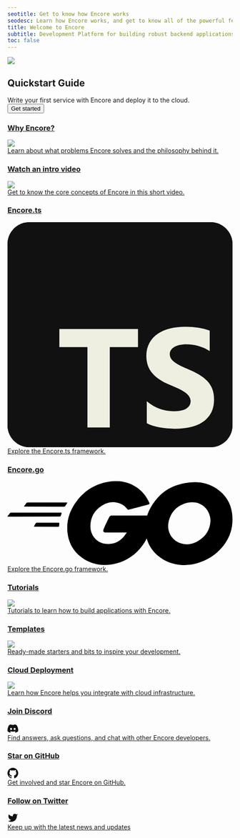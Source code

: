 ```yaml
---
seotitle: Get to know how Encore works
seodesc: Learn how Encore works, and get to know all of the powerful features that help you build cloud backend applications easier that ever before.
title: Welcome to Encore
subtitle: Development Platform for building robust backend applications and distributed systems
toc: false
---
```

<div className="min-h-72 bg-blue p-8 relative overflow-hidden not-prose">
    <img className="absolute left-[55%] -mt-8 top-0 right-0 bottom-0 noshadow" src="/assets/img/dithered-clouds.png" />
    <div className="w-[75%] lg:w-[60%]">
        <h2 className="text-white lead-medium">Quickstart Guide</h2>
        <div className="body-small text-white mt-2">
            Write your first service with Encore and deploy it to the cloud.
        </div>
        <a href="/docs/quick-start">
            <Button className="mt-4" kind="primary" section="black">Get started</Button>
        </a>
    </div>
</div>

<div className="mt-6 grid grid-cols-2 gap-6 mobile:grid-cols-1 not-prose">
    <a className="block group relative no-brandient" href="/docs/introduction">
        <div className="absolute inset-0 bg-black dark:bg-white -z-10" />
        <div
            className="min-h-full border border-black dark:border-white p-8 mobile:p-4 bg-white dark:bg-black transition-transform duration-100 ease-in-out group-active:-translate-x-2 group-active:-translate-y-2 group-hover:-translate-x-2 group-hover:-translate-y-2 relative">
            <div className="flex items-center justify-between">
                <h3 className="body-small">Why Encore?</h3>
                <img className="-mt-2 h-16 w-16 p-3 noshadow" src="/assets/icons/features/higher.png" />
            </div>
            <div className="mt-2">
                Learn about what problems Encore solves and the philosophy behind it.
            </div>
        </div>
    </a>
    <a className="block group relative no-brandient" target="_blank" href="https://youtu.be/vvqTGfoXVsw?si=15AscTe8Qkko63M8">
        <div className="absolute inset-0 bg-black dark:bg-white -z-10" />
        <div
            className="min-h-full border border-black dark:border-white p-8 mobile:p-4 bg-white dark:bg-black transition-transform duration-100 ease-in-out group-active:-translate-x-2 group-active:-translate-y-2 group-hover:-translate-x-2 group-hover:-translate-y-2">
            <div className="flex items-center justify-between">
                <h3 className="body-small">Watch an intro video</h3>
                <img className="-mt-2 h-16 w-16 noshadow" src="/assets/icons/features/preview-envs.png" />
            </div>
            <div className="mt-2">
                Get to know the core concepts of Encore in this short video.
            </div>
        </div>
    </a>
    <a className="block group relative no-brandient" href="/docs/ts">
        <div className="absolute inset-0 bg-black dark:bg-white -z-10" />
        <div
            className="min-h-full border border-black dark:border-white p-8 mobile:p-4 bg-white dark:bg-black transition-transform duration-100 ease-in-out group-active:-translate-x-2 group-active:-translate-y-2 group-hover:-translate-x-2 group-hover:-translate-y-2">
            <div className="flex items-center justify-between">
                <h3 className="body-small">Encore.ts</h3>
                <div className="inline-flex w-16 h-16 items-center justify-center">
                    <svg viewBox="0 0 15 15" fill="none" className="w-8 -mt-2">
                        <g clipPath="url(#typescript-logo-clip)">
                        <path
                            fill="#111111"
                            d="M13.535 0H1.465C.655 0 0 .656 0 1.465v12.07C0 14.345.656 15 1.465 15h12.07c.81 0 1.465-.656 1.465-1.465V1.465C15 .655 14.344 0 13.535 0Z"
                        />
                        <path
                            fill="#111111"
                            d="M13.535 0H1.465C.655 0 0 .656 0 1.465v12.07C0 14.345.656 15 1.465 15h12.07c.81 0 1.465-.656 1.465-1.465V1.465C15 .655 14.344 0 13.535 0Z"
                        />
                        <path
                            fill="#eeeee1"
                            fillRule="evenodd"
                            d="M9.285 11.936v1.467c.239.122.52.214.846.275.326.061.669.091 1.03.091.351 0 .685-.033 1.002-.1.316-.068.593-.178.832-.333.238-.154.427-.356.566-.605.139-.249.209-.556.209-.923 0-.266-.04-.499-.12-.699-.08-.2-.194-.378-.344-.534a2.512 2.512 0 0 0-.538-.42 5.764 5.764 0 0 0-.709-.35 8.899 8.899 0 0 1-.518-.231 2.63 2.63 0 0 1-.39-.23 1 1 0 0 1-.247-.247.52.52 0 0 1-.087-.296c0-.1.026-.191.078-.272a.673.673 0 0 1 .22-.209c.095-.058.21-.103.348-.135.138-.032.29-.048.459-.048a2.91 2.91 0 0 1 .798.112c.137.038.27.086.4.144.13.058.25.126.36.202v-1.37a3.582 3.582 0 0 0-.73-.19 5.96 5.96 0 0 0-.91-.062c-.35 0-.68.037-.991.112a2.52 2.52 0 0 0-.823.35 1.752 1.752 0 0 0-.562.608 1.78 1.78 0 0 0-.206.882c0 .437.126.81.378 1.118.252.309.635.57 1.149.784.201.083.39.164.564.243.174.08.324.162.451.248.127.085.227.178.3.28a.57.57 0 0 1 .042.606.61.61 0 0 1-.209.211c-.093.06-.21.106-.348.14-.14.034-.302.05-.489.05a2.82 2.82 0 0 1-1.811-.67ZM6.82 8.323H8.7V7.119H3.457v1.204h1.872v5.359h1.49v-5.36Z"
                            clipRule="evenodd"
                        />
                        </g>
                        <defs>
                        <clipPath id="typescript-logo-clip">
                            <path fill="#eeeee1" d="M0 0h15v15H0z" />
                        </clipPath>
                        </defs>
                    </svg>
                </div>
            </div>
            <div className="mt-2">
                Explore the Encore.ts framework.
            </div>
        </div>
    </a>
    <a className="block group relative no-brandient" href="/docs/go">
        <div className="absolute inset-0 bg-black dark:bg-white -z-10" />
        <div
            className="min-h-full border border-black dark:border-white p-8 mobile:p-4 bg-white dark:bg-black transition-transform duration-100 ease-in-out group-active:-translate-x-2 group-active:-translate-y-2 group-hover:-translate-x-2 group-hover:-translate-y-2">
            <div className="flex items-center justify-between">
                <h3 className="body-small">Encore.go</h3>
                <div className="inline-flex w-16 h-16 items-center justify-left">
                    <svg viewBox="0 0 205.4 76.7" class="w-16 -mt-2">
                        <path
                            d="M15.5 23.2c-.4 0-.5-.2-.3-.5l2.1-2.7c.2-.3.7-.5 1.1-.5h35.7c.4 0 .5.3.3.6l-1.7 2.6c-.2.3-.7.6-1 .6l-36.2-.1zM.4 32.4c-.4 0-.5-.2-.3-.5l2.1-2.7c.2-.3.7-.5 1.1-.5h45.6c.4 0 .6.3.5.6l-.8 2.4c-.1.4-.5.6-.9.6l-47.3.1zM24.6 41.6c-.4 0-.5-.3-.3-.6l1.4-2.5c.2-.3.6-.6 1-.6h20c.4 0 .6.3.6.7l-.2 2.4c0 .4-.4.7-.7.7l-21.8-.1z"
                            class="st0"></path>
                        <g id="CXHf1q_3_">
                            <path
                                d="M128.4 21.4c-6.3 1.6-10.6 2.8-16.8 4.4-1.5.4-1.6.5-2.9-1-1.5-1.7-2.6-2.8-4.7-3.8-6.3-3.1-12.4-2.2-18.1 1.5-6.8 4.4-10.3 10.9-10.2 19 .1 8 5.6 14.6 13.5 15.7 6.8.9 12.5-1.5 17-6.6.9-1.1 1.7-2.3 2.7-3.7H89.6c-2.1 0-2.6-1.3-1.9-3 1.3-3.1 3.7-8.3 5.1-10.9.3-.6 1-1.6 2.5-1.6h36.4c-.2 2.7-.2 5.4-.6 8.1-1.1 7.2-3.8 13.8-8.2 19.6-7.2 9.5-16.6 15.4-28.5 17-9.8 1.3-18.9-.6-26.9-6.6-7.4-5.6-11.6-13-12.7-22.2-1.3-10.9 1.9-20.7 8.5-29.3C70.4 8.7 79.8 2.8 91.3.7c9.4-1.7 18.4-.6 26.5 4.9 5.3 3.5 9.1 8.3 11.6 14.1.6.9.2 1.4-1 1.7z"
                                class="st0"></path>
                            <path
                                d="M161.5 76.7c-9.1-.2-17.4-2.8-24.4-8.8-5.9-5.1-9.6-11.6-10.8-19.3-1.8-11.3 1.3-21.3 8.1-30.2 7.3-9.6 16.1-14.6 28-16.7 10.2-1.8 19.8-.8 28.5 5.1 7.9 5.4 12.8 12.7 14.1 22.3 1.7 13.5-2.2 24.5-11.5 33.9-6.6 6.7-14.7 10.9-24 12.8-2.7.5-5.4.6-8 .9zm23.8-40.4c-.1-1.3-.1-2.3-.3-3.3-1.8-9.9-10.9-15.5-20.4-13.3-9.3 2.1-15.3 8-17.5 17.4-1.8 7.8 2 15.7 9.2 18.9 5.5 2.4 11 2.1 16.3-.6 7.9-4.1 12.2-10.5 12.7-19.1z">
                            </path>
                        </g>
                    </svg>
                </div>
            </div>
            <div className="mt-2">
                Explore the Encore.go framework.
            </div>
        </div>
    </a>
    <a className="block group relative no-brandient" href="/docs/tutorials">
        <div className="absolute inset-0 bg-black dark:bg-white -z-10" />
        <div
            className="min-h-full border border-black dark:border-white p-8 mobile:p-4 bg-white dark:bg-black transition-transform duration-100 ease-in-out group-active:-translate-x-2 group-active:-translate-y-2 group-hover:-translate-x-2 group-hover:-translate-y-2">
            <div className="flex items-center justify-between">
                <h3 className="body-small">Tutorials</h3>
                <img className="-mt-2 h-16 w-16 noshadow" src="/assets/icons/features/tracing.png" />
            </div>
            <div className="mt-2">
                Tutorials to learn how to build applications with Encore.
            </div>
        </div>
    </a>
    <a className="block group relative no-brandient" href="/templates">
        <div className="absolute inset-0 bg-black dark:bg-white -z-10" />
        <div
            className="min-h-full border border-black dark:border-white p-8 mobile:p-4 bg-white dark:bg-black transition-transform duration-100 ease-in-out group-active:-translate-x-2 group-active:-translate-y-2 group-hover:-translate-x-2 group-hover:-translate-y-2">
            <div className="flex items-center justify-between">
                <h3 className="body-small">Templates</h3>
                <img className="-mt-2 h-16 w-16 noshadow" src="/assets/icons/features/flow.png" />
            </div>
            <div className="mt-2">
                Ready-made starters and bits to inspire your development.
            </div>
        </div>
    </a>
    <a className="block group relative no-brandient" href="/docs/deploy/infra">
        <div className="absolute inset-0 bg-black dark:bg-white -z-10" />
        <div
            className="min-h-full border border-black dark:border-white p-8 mobile:p-4 bg-white dark:bg-black transition-transform duration-100 ease-in-out group-active:-translate-x-2 group-active:-translate-y-2 group-hover:-translate-x-2 group-hover:-translate-y-2">
            <div className="flex items-center justify-between">
                <h3 className="body-small">Cloud Deployment</h3>
                <img className="-mt-2 h-16 w-16 noshadow" src="/assets/icons/features/serverless.png" />
            </div>
            <div className="mt-2">
                Learn how Encore helps you integrate with cloud infrastructure.
            </div>
        </div>
    </a>
    <a className="block group relative no-brandient" href="/discord">
        <div className="absolute inset-0 bg-black dark:bg-white -z-10" />
        <div
            className="min-h-full border border-black dark:border-white p-8 mobile:p-4 bg-white dark:bg-black transition-transform duration-100 ease-in-out group-active:-translate-x-2 group-active:-translate-y-2 group-hover:-translate-x-2 group-hover:-translate-y-2">
            <div className="flex items-center justify-between">
                <h3 className="body-small">Join Discord</h3>
                <div className="inline-flex w-16 h-16 items-center justify-center">
                    <svg xmlns="http://www.w3.org/2000/svg" width="24" height="24" viewBox="0 -28.5 256 256">
                        <path fill="#111111"
                            d="M216.856339,16.5966031 C200.285002,8.84328665 182.566144,3.2084988 164.041564,0 C161.766523,4.11318106 159.108624,9.64549908 157.276099,14.0464379 C137.583995,11.0849896 118.072967,11.0849896 98.7430163,14.0464379 C96.9108417,9.64549908 94.1925838,4.11318106 91.8971895,0 C73.3526068,3.2084988 55.6133949,8.86399117 39.0420583,16.6376612 C5.61752293,67.146514 -3.4433191,116.400813 1.08711069,164.955721 C23.2560196,181.510915 44.7403634,191.567697 65.8621325,198.148576 C71.0772151,190.971126 75.7283628,183.341335 79.7352139,175.300261 C72.104019,172.400575 64.7949724,168.822202 57.8887866,164.667963 C59.7209612,163.310589 61.5131304,161.891452 63.2445898,160.431257 C105.36741,180.133187 151.134928,180.133187 192.754523,160.431257 C194.506336,161.891452 196.298154,163.310589 198.110326,164.667963 C191.183787,168.842556 183.854737,172.420929 176.223542,175.320965 C180.230393,183.341335 184.861538,190.991831 190.096624,198.16893 C211.238746,191.588051 232.743023,181.531619 254.911949,164.955721 C260.227747,108.668201 245.831087,59.8662432 216.856339,16.5966031 Z M85.4738752,135.09489 C72.8290281,135.09489 62.4592217,123.290155 62.4592217,108.914901 C62.4592217,94.5396472 72.607595,82.7145587 85.4738752,82.7145587 C98.3405064,82.7145587 108.709962,94.5189427 108.488529,108.914901 C108.508531,123.290155 98.3405064,135.09489 85.4738752,135.09489 Z M170.525237,135.09489 C157.88039,135.09489 147.510584,123.290155 147.510584,108.914901 C147.510584,94.5396472 157.658606,82.7145587 170.525237,82.7145587 C183.391518,82.7145587 193.761324,94.5189427 193.539891,108.914901 C193.539891,123.290155 183.391518,135.09489 170.525237,135.09489 Z" />
                    </svg>
                </div>
            </div>
            <div className="mt-2">
                Find answers, ask questions, and chat with other Encore developers.
            </div>
        </div>
    </a>
    <a className="block group relative no-brandient" href="https://github.com/encoredev/encore">
        <div className="absolute inset-0 bg-black dark:bg-white -z-10" />
        <div
            className="min-h-full border border-black dark:border-white p-8 mobile:p-4 bg-white dark:bg-black transition-transform duration-100 ease-in-out group-active:-translate-x-2 group-active:-translate-y-2 group-hover:-translate-x-2 group-hover:-translate-y-2">
            <div className="flex items-center justify-between">
                <h3 className="body-small">Star on GitHub</h3>
                <div className="inline-flex w-16 h-16 items-center justify-center">
                    <svg xmlns="http://www.w3.org/2000/svg" width="24" height="24" viewBox="0 0 16 16" fill="#111111"
                        stroke="none">
                        <path fillRule="evenodd"
                            d="M8 0C3.58 0 0 3.58 0 8c0 3.54 2.29 6.53 5.47 7.59.4.07.55-.17.55-.38 0-.19-.01-.82-.01-1.49-2.01.37-2.53-.49-2.69-.94-.09-.23-.48-.94-.82-1.13-.28-.15-.68-.52-.01-.53.63-.01 1.08.58 1.23.82.72 1.21 1.87.87 2.33.66.07-.52.28-.87.51-1.07-1.78-.2-3.64-.89-3.64-3.95 0-.87.31-1.59.82-2.15-.08-.2-.36-1.02.08-2.12 0 0 .67-.21 2.2.82.64-.18 1.32-.27 2-.27.68 0 1.36.09 2 .27 1.53-1.04 2.2-.82 2.2-.82.44 1.1.16 1.92.08 2.12.51.56.82 1.27.82 2.15 0 3.07-1.87 3.75-3.65 3.95.29.25.54.73.54 1.48 0 1.07-.01 1.93-.01 2.2 0 .21.15.46.55.38A8.013 8.013 0 0016 8c0-4.42-3.58-8-8-8z" />
                    </svg>
                </div>
            </div>
            <div className="mt-2">
                Get involved and star Encore on GitHub.
            </div>
        </div>
    </a>
    <a className="block group relative no-brandient" href="https://twitter.com/encoredotdev">
        <div className="absolute inset-0 bg-black dark:bg-white -z-10" />
        <div
            className="min-h-full border border-black dark:border-white p-8 mobile:p-4 bg-white dark:bg-black transition-transform duration-100 ease-in-out group-active:-translate-x-2 group-active:-translate-y-2 group-hover:-translate-x-2 group-hover:-translate-y-2">
            <div className="flex items-center justify-between">
                <h3 className="body-small">Follow on Twitter</h3>
                <div className="inline-flex w-16 h-16 items-center justify-center">
                    <svg xmlns="http://www.w3.org/2000/svg" width="24" height="24" viewBox="0 0 24 24" fill="#111111"
                        stroke="none">
                        <path
                            d="M23 3a10.9 10.9 0 0 1-3.14 1.53 4.48 4.48 0 0 0-7.86 3v1A10.66 10.66 0 0 1 3 4s-4 9 5 13a11.64 11.64 0 0 1-7 2c9 5 20 0 20-11.5a4.5 4.5 0 0 0-.08-.83A7.72 7.72 0 0 0 23 3z" />
                    </svg>
                </div>
            </div>
            <div className="mt-2">
                Keep up with the latest news and updates
            </div>
        </div>
    </a>
</div>